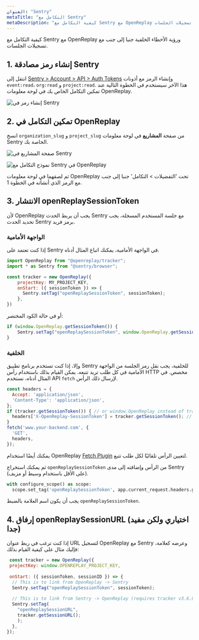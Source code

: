 ```yaml
---
العنوان: "Sentry"
metaTitle: "التكامل مع Sentry"
metaDescription: "كيفية التكامل مع Sentry مع OpenReplay ورؤية الأخطاء الخلفية جنبا إلى جنب مع تسجيلات الجلسات."
---
```


كيفية التكامل مع Sentry مع OpenReplay ورؤية الأخطاء الخلفية جنبا إلى جنب مع تسجيلات الجلسات.

## 1. إنشاء رمز مصادقة Sentry

انتقل إلى [Sentry > Account > API > Auth Tokens](https://sentry.io/settings/account/api/auth-tokens/) وإنشاء الرمز مع أذونات `event:read`، `org:read` و `project:read`. هذا الآخر سيستخدم في الخطوة التالية عند تمكين التكامل الخاص بك في لوحة معلومات OpenReplay.

![إنشاء رمز في Sentry](/static/sentry-1.png#center)

## 2. تمكين التكامل في OpenReplay

انسخ `organization_slug` و `project_slug` من صفحة **المشاريع** في لوحة معلومات Sentry الخاصة بك.

![صفحة المشاريع في Sentry](/static/sentry-2.png#center)

![نموذج التكامل مع Sentry في OpenReplay](/static/sentry-3.png#center)

ثم لصقهما في لوحة معلومات OpenReplay تحت 'التفضيلات > التكامل' جنبا إلى جنب مع الرمز الذي أنشأته في الخطوة 1.

## 3. الانتشار openReplaySessionToken

لأن OpenReplay يجب أن يربط الحدث Sentry مع جلسة المستخدم المسجلة، يجب تحديد الحدث Sentry برمز فريد.

### الواجهة الأمامية
إذا كنت تعتمد على Sentry في الواجهة الأمامية، يمكنك اتباع المثال أدناه.


```javascript
import OpenReplay from "@openreplay/tracker";
import * as Sentry from "@sentry/browser";

const tracker = new OpenReplay({
	projectKey: MY_PROJECT_KEY,
	onStart: ({ sessionToken }) => {
	  Sentry.setTag("openReplaySessionToken", sessionToken);
	},
})
```


أو في حالة الكود المختصر:

```javascript
if (window.OpenReplay.getSessionToken()) {
	Sentry.setTag("openReplaySessionToken", window.OpenReplay.getSessionToken());
}
```


### الخلفية
وإلا، إذا كنت تستخدم برنامج تطبيق Sentry للخلفية، يجب نقل رمز الجلسة من الواجهة الأمامية في كل طلب تريد تتبعه. يمكن القيام بذلك باستخدام رأس HTTP مخصص. في المثال أدناه، نستخدم API `fetch` لإرسال ذلك الرأس.


```javascript
const headers = {
  Accept: 'application/json',
  'Content-Type': 'application/json',
};
if (tracker.getSessionToken()) { // or window.OpenReplay instead of tracker if you're using the snippet
  headers['X-OpenReplay-SessionToken'] = tracker.getSessionToken(); // Inject openReplaySessionToken
}
fetch('www.your-backend.com', {
  'GET',
  headers,
});
```


يمكنك أيضًا استخدام OpenReplay [Fetch Plugin](/plugins/fetch) لتعيين الرأس تلقائيًا لكل طلب تتبع.

ثم يمكنك استخراج `openReplaySessionToken` من الرأس وإضافته إلى مدى Sentry (على الأقل باستخدام وسيط أو مزيف).


```python
with configure_scope() as scope:
  scope.set_tag('openReplaySessionToken', app.current_request.headers.get('X-OpenReplay-SessionToken'))
```


يجب أن يكون اسم العلامة بالضبط `openReplaySessionToken`.

## 4. إرفاق openReplaySessionURL (اختياري ولكن مفيد جدا)

إذا كنت ترغب في ربط عنوان URL لتسجيل OpenReplay مع Sentry وعرضه كعلامة، فإليك مثال على كيفية القيام بذلك:


```javascript
 const tracker = new OpenReplay({
 projectKey: window.OPENREPLAY_PROJECT_KEY,
 
 onStart: ({ sessionToken, sessionID }) => {
  // This is to link from OpenReplay -> Sentry
  Sentry.setTag("openReplaySessionToken", sessionToken);
 
  // This is to link from Sentry -> OpenReplay (requires tracker v3.6.0+)
  Sentry.setTag(
    "openReplaySessionURL",
    tracker.getSessionURL();
    );
  },
});
```

